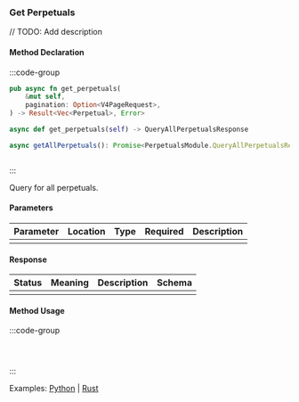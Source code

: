 ### Get Perpetuals

// TODO: Add description

#### Method Declaration

:::code-group

```rust [Rust]
pub async fn get_perpetuals(
    &mut self,
    pagination: Option<V4PageRequest>,
) -> Result<Vec<Perpetual>, Error>
```

```python [Python]
async def get_perpetuals(self) -> QueryAllPerpetualsResponse
```

```typescript [TypeScript]
async getAllPerpetuals(): Promise<PerpetualsModule.QueryAllPerpetualsResponse>
```

```url [API]
```

:::

Query for all perpetuals.

#### Parameters

| Parameter | Location | Type  | Required | Description |
| --------- | -------- | ----- | -------- | ----------- |
|           |          |       |          |             |

#### Response

| Status | Meaning | Description | Schema |
| ------ | ------- | ----------- | ------ |
|        |         |             |        |

#### Method Usage

:::code-group

```rust [Rust]
```

```python [Python]

```

```typescript [TypeScript]

```

:::

Examples: [Python] | [Rust]

[Python]: https://github.com/dydxprotocol/v4-clients/blob/3e8c7e1b960291b7ef273962d374d9934a5c4d33/v4-client-py-v2/examples/validator_get_example.py#L126
[Rust]: https://github.com/dydxprotocol/v4-clients/blob/3e8c7e1b960291b7ef273962d374d9934a5c4d33/v4-client-rs/client/examples/validator_get.rs#L86